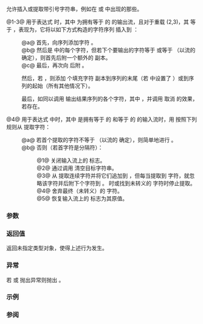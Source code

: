 {{cpp/title|quoted}}
{{cpp/io/manip/navbar}}
{{dcl begin}}
{{dcl header|iomanip}}
{{dcl item|since=c++14|num=1|1=
template&lt; class CharT &gt;
/* 未指明 */ quoted( const CharT* s,
                    CharT delim = CharT('"'), CharT escape = CharT('\\') );
}}
{{dcl item|since=c++14|num=2|1=
template&lt; class CharT, class Traits, class Allocator &gt;
/* 未指明 */ quoted( const std::basic_string&lt;CharT, Traits, Allocator&gt;&amp; s,
                    CharT delim = CharT('"'), CharT escape = CharT('\\') );
}}
{{dcl item|since=c++17|num=3|1=
template&lt; class CharT, class Traits&gt;
/* 未指明 */ quoted( std::basic_string_view&lt;CharT, Traits&gt; s,
                    CharT delim = CharT('"'), CharT escape = CharT('\\') );
}}
{{dcl item|since=c++14|num=4|1=
template&lt; class CharT, class Traits, class Allocator &gt;
/* 未指明 */ quoted( std::basic_string&lt;CharT, Traits, Allocator&gt;&amp; s,
                    CharT delim=CharT('"'), CharT escape=CharT('\\') );
}}
{{dcl end}}

允许插入或提取带引号字符串，例如在 {{enwiki|Comma-separated values|CSV}} 或 {{enwiki|XML}} 中出现的那些。

@1-3@ 用于表达式 {{c|out &lt;&lt; quoted(s, delim, escape)}} 时，其中 {{tt|out}} 为拥有等于 {{tt|CharT}} 的 {{tt|char_type}} 的输出流，且对于重载 (2,3)，其 {{tt|traits_type}} 等于 {{tt|Traits}}，表现为{{named req|FormattedOutputFunction}}，它将以如下方式构造的字符序列 {{tt|seq}} 插入到 {{c|out}}：
:@a@ 首先，向序列添加字符 {{tt|delim}}。
:@b@ 然后是 {{c|s}} 中的每个字符，但若下个要输出的字符等于 {{c|delim}} 或等于 {{c|escape}}（以流的 {{c|traits_type::eq}} 确定），则首先后附一个额外的 {{c|escape}} 副本。
:@c@ 最后，再次向 {{tt|seq}} 后附 {{c|delim}}。

:然后，若 {{c|seq.size() &lt; out.width()}}，则添加 {{c|out.width()-seq.size()}} 个填充字符 {{c|out.fill()}} 副本到序列的末尾（若 {{c|out.flags()}} 中设置了 {{c|ios_base::left}}）或到序列的起始（所有其他情况下）。

:最后，如同以调用 {{c|out.rdbuf()-&gt;sputn(seq, n)}} 输出结果序列的各个字符，其中 {{c|1=n=std::max(out.width(), seq.size())}}，并调用 {{c|out.width(0)}} 取消 {{lc|std::setw}} 的效果，若存在。

@4@ 用于表达式 {{c|in &gt;&gt; quoted(s, delim, escape)}} 中时，其中 {{tt|in}} 是拥有等于 {{tt|CharT}} 的 {{tt|char_type}} 和等于 {{tt|Traits}} 的 {{tt|traits_type}} 的输入流时，用 {{lc|std::basic_istream::operator&gt;&gt;}} 按照下列规则从 {{c|in}} 提取字符：
:@a@ 若首个提取的字符不等于 {{c|delim}}（以流的 {{tt|traits_type::eq}} 确定），则简单地进行 {{c|in &gt;&gt; s}}。
:@b@ 否则（若首字符是分隔符）：
::@1@ 关闭输入流上的 {{lc|skipws}} 标志。
::@2@ 通过调用 {{c|s.clear()}} 清空目标字符串。
::@3@ 从 {{tt|in}} 提取连续字符并将它们追加到 {{c|s}}，但每当提取到 {{c|escape}} 字符，就忽略该字符并后附下个字符到 {{c|s}}。{{c|1= !in == true}} 时或找到未转义的 {{c|delim}} 字符时停止提取。
::@4@ 舍弃最终（未转义）的 {{c|delim}} 字符。
::@5@ 恢复输入流上的 {{lc|skipws}} 标志为其原值。

===参数===
{{par begin}}
{{par|s|要插入或提取的字符串}}
{{par|delim|用作分隔符的字符，默认为 {{tt|"}}}} 
{{par|escape|用作转义字符的字符，默认为 {{tt|\}}}} 
{{par end}}

===返回值===
返回未指定类型对象，使得上述行为发生。

===异常===
若 {{c|operator&gt;&gt;}} 或 {{c|operator&lt;&lt;}} 抛出异常则抛出 {{lc|std::ios_base::failure}}。

===示例===
{{example
|code=
#include &lt;iomanip&gt;
#include &lt;iostream&gt;
#include &lt;sstream&gt;

void default_delimiter()
{
    const std::string in = "std::quoted() quotes this string and embedded \"quotes\" too";
    std::stringstream ss;
    ss &lt;&lt; std::quoted(in);
    std::string out;
    ss &gt;&gt; std::quoted(out);

    std::cout &lt;&lt; "默认分隔符的情形:\n"
                 "读取为 [" &lt;&lt; in &lt;&lt; "]\n"
                 "存储为 [" &lt;&lt; ss.str() &lt;&lt; "]\n"
                 "写出为 [" &lt;&lt; out &lt;&lt; "]\n\n";
}

void custom_delimiter()
{
    const char delim{'$'};
    const char escape{'%'};

    const std::string in = "std::quoted() quotes this string and embedded $quotes$ $too";
    std::stringstream ss;
    ss &lt;&lt; std::quoted(in, delim, escape);
    std::string out;
    ss &gt;&gt; std::quoted(out, delim, escape);

    std::cout &lt;&lt; "自定义分隔符的情形:\n"
                 "读取为 [" &lt;&lt; in &lt;&lt; "]\n"
                 "存储为 [" &lt;&lt; ss.str() &lt;&lt; "]\n"
                 "写出为 [" &lt;&lt; out &lt;&lt; "]\n\n";
}

int main()
{
    default_delimiter();
    custom_delimiter();
}
|output=
默认分隔符的情形:
读取为 [std::quoted() quotes this string and embedded "quotes" too]
存储为 ["std::quoted() quotes this string and embedded \"quotes\" too"]
写出为 [std::quoted() quotes this string and embedded "quotes" too]

自定义分隔符的情形:
读取为 [std::quoted() quotes this string and embedded $quotes$ $too]
存储为 [$std::quoted() quotes this string and embedded %$quotes%$ %$too$]
写出为 [std::quoted() quotes this string and embedded $quotes$ $too]
}}

===参阅===
{{dsc begin}}
{{dsc inc|cpp/utility/format/dsc format}}
{{dsc end}}

{{langlinks|de|en|es|fr|it|ja|pt|ru}}